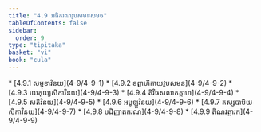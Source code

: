 ```yaml
---
title: "4.9 អធិករណវូបសមនសមថ"
tableOfContents: false
sidebar:
  order: 9
type: "tipitaka"
basket: "vi"
book: "cula"
---
```



<DynamicBreadcrumb />



<TableOfContents book="cula" section="4.9">
* [4.9.1 សម្មុខាវិនយ](4-9/4-9-1)
* [4.9.2 ឧព្ពាហិកាយវូបសមន](4-9/4-9-2)
* [4.9.3 យេភុយ្យសិកាវិនយ](4-9/4-9-3)
* [4.9.4 តិវិធសលាកគ្គាហ](4-9/4-9-4)
* [4.9.5 សតិវិនយ](4-9/4-9-5)
* [4.9.6 អមូឡ្ហវិនយ](4-9/4-9-6)
* [4.9.7 តស្សបាបិយសិកាវិនយ](4-9/4-9-7)
* [4.9.8 បដិញ្ញាតករណ](4-9/4-9-8)
* [4.9.9 តិណវត្ថារក](4-9/4-9-9)
</TableOfContents>
